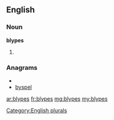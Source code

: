 ==English==

===Noun===
'''blypes'''

# {{plural of|[[blype]]}}

===Anagrams===
* {{alphagram|belpsy}}
* [[byspel#English|byspel]]


[[Category:English plurals]]

[[ar:blypes]]
[[fr:blypes]]
[[mg:blypes]]
[[my:blypes]]